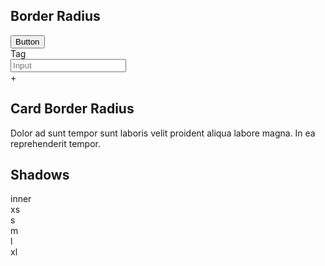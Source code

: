 
<Meta title="Tokens/Shape" />

## Border Radius

<div className="full flex flex-wrap items-center gap-m">
    <button className="py-3xs px-xs text-white bg-primary-900 rounded-btn">
        <span>Button</span>
    </button>
    <div className="py-3xs px-xs text-primary-900 border-primary-900 border-2 font-headline bg-primary-100 rounded-tag">
        <span>Tag</span>
    </div>
    <input
        placeholder="Input"
        className="py-3xs px-xs border-gray-300 border-2 rounded-input"
    />
    <div className="w-xl h-xl flex items-center justify-center text-white border-2 font-headline bg-primary-900 shadow-2xl rounded-fab">
        <span className="font-xl">+</span>
    </div>
    <div className="w-4xl h-4xl p-xs  border-gray-200 border-2 font-headline bg-white rounded-card">
        <h2>Card Border Radius</h2>
        <p>
            Dolor ad sunt tempor sunt laboris velit proident aliqua labore
            magna. In ea reprehenderit tempor.
        </p>
    </div>
</div>

## Shadows

<div className="full flex w-max bg-gray-50 p-m flex-wrap gap-m">
    <div className="w-3xl h-3xl bg-white rounded-card shadow-inner flex items-center justify-center">
        <span>inner</span>
    </div>
    <div className="w-3xl h-3xl bg-white rounded-card shadow-sm flex items-center justify-center">
        <span>xs</span>
    </div>
    <div className="w-3xl h-3xl bg-white rounded-card shadow-md flex items-center justify-center">
        <span>s</span>
    </div>
    <div className="w-3xl h-3xl bg-white rounded-card shadow-lg flex items-center justify-center">
        <span>m</span>
    </div>
    <div className="w-3xl h-3xl bg-white rounded-card shadow-xl flex items-center justify-center">
        <span>l</span>
    </div>
    <div className="w-3xl h-3xl bg-white rounded-card shadow-2xl flex items-center justify-center">
        <span>xl</span>
    </div>
</div>
